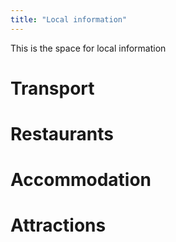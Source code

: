```yaml
---
title: "Local information"
---
```


This is the space for local information

# Transport

# Restaurants

# Accommodation

# Attractions


